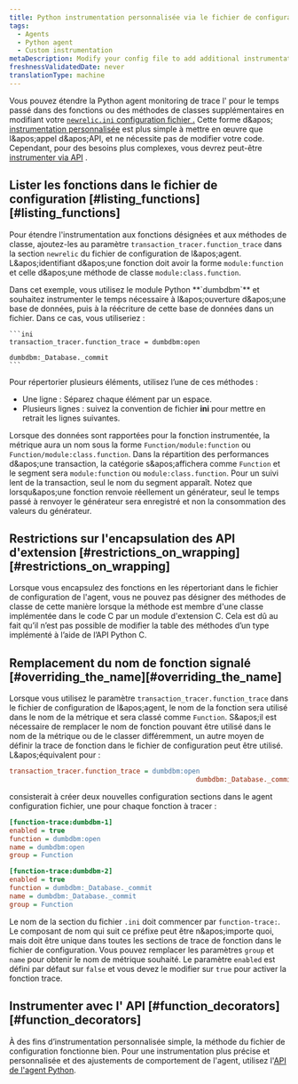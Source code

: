 ```yaml
---
title: Python instrumentation personnalisée via le fichier de configuration
tags:
  - Agents
  - Python agent
  - Custom instrumentation
metaDescription: Modify your config file to add additional instrumentation to a monitored application when using the Python agent.
freshnessValidatedDate: never
translationType: machine
---
```


Vous pouvez étendre la Python agent monitoring de trace l' pour le temps passé dans des fonctions ou des méthodes de classes supplémentaires en modifiant votre [`newrelic.ini` configuration fichier .](/docs/apm/agents/python-agent/configuration/python-agent-configuration/#agent-configuration-file) Cette forme d&amp;apos; [instrumentation personnalisée](/docs/python/python-custom-instrumentation) est plus simple à mettre en œuvre que l&amp;apos;appel d&amp;apos;API, et ne nécessite pas de modifier votre code. Cependant, pour des besoins plus complexes, vous devrez peut-être [instrumenter via API](/docs/python/python-instrumentation-by-api) .

## Lister les fonctions dans le fichier de configuration [#listing\_functions][#listing_functions]

Pour étendre l'instrumentation aux fonctions désignées et aux méthodes de classe, ajoutez-les au paramètre `transaction_tracer.function_trace` dans la section `newrelic` du fichier de configuration de l&amp;apos;agent. L&amp;apos;identifiant d&amp;apos;une fonction doit avoir la forme `module:function` et celle d&amp;apos;une méthode de classe `module:class.function`.

<CollapserGroup>
  <Collapser id="dumdbm-example" title="Utilisation de dumbdbm">
    Dans cet exemple, vous utilisez le module Python <DNT>**`dumbdbm`**</DNT> et souhaitez instrumenter le temps nécessaire à l&amp;apos;ouverture d&amp;apos;une base de données, puis à la réécriture de cette base de données dans un fichier. Dans ce cas, vous utiliseriez :

    ```ini
    transaction_tracer.function_trace = dumbdbm:open
                                                   dumbdbm:_Database._commit
    ```
  </Collapser>
</CollapserGroup>

Pour répertorier plusieurs éléments, utilisez l’une de ces méthodes :

* Une ligne : Séparez chaque élément par un espace.
* Plusieurs lignes : suivez la convention de fichier <DNT>**ini**</DNT> pour mettre en retrait les lignes suivantes.

Lorsque des données sont rapportées pour la fonction instrumentée, la métrique aura un nom sous la forme `Function/module:function` ou `Function/module:class.function`. Dans la répartition des performances d&amp;apos;une transaction, la catégorie s&amp;apos;affichera comme `Function` et le segment sera `module:function` ou `module:class.function`. Pour un suivi lent de la transaction, seul le nom du segment apparaît. Notez que lorsqu&amp;apos;une fonction renvoie réellement un générateur, seul le temps passé à renvoyer le générateur sera enregistré et non la consommation des valeurs du générateur.

## Restrictions sur l'encapsulation des API d'extension [#restrictions\_on\_wrapping][#restrictions_on_wrapping]

Lorsque vous encapsulez des fonctions en les répertoriant dans le fichier de configuration de l'agent, vous ne pouvez pas désigner des méthodes de classe de cette manière lorsque la méthode est membre d'une classe implémentée dans le code C par un module d'extension C. Cela est dû au fait qu’il n’est pas possible de modifier la table des méthodes d’un type implémenté à l’aide de l’API Python C.

## Remplacement du nom de fonction signalé [#overriding\_the\_name][#overriding_the_name]

Lorsque vous utilisez le paramètre `transaction_tracer.function_trace` dans le fichier de configuration de l&amp;apos;agent, le nom de la fonction sera utilisé dans le nom de la métrique et sera classé comme `Function`. S&amp;apos;il est nécessaire de remplacer le nom de fonction pouvant être utilisé dans le nom de la métrique ou de le classer différemment, un autre moyen de définir la trace de fonction dans le fichier de configuration peut être utilisé. L&amp;apos;équivalent pour :

```ini
transaction_tracer.function_trace = dumbdbm:open
                                               dumbdbm:_Database._commit
```

consisterait à créer deux nouvelles configuration sections dans le agent configuration fichier, une pour chaque fonction à tracer :

```ini
[function-trace:dumbdbm-1]
enabled = true
function = dumbdbm:open
name = dumbdbm:open
group = Function

[function-trace:dumbdbm-2]
enabled = true
function = dumbdbm:_Database._commit
name = dumbdbm:_Database._commit
group = Function
```

Le nom de la section du fichier `.ini` doit commencer par `function-trace:`. Le composant de nom qui suit ce préfixe peut être n&amp;apos;importe quoi, mais doit être unique dans toutes les sections de trace de fonction dans le fichier de configuration. Vous pouvez remplacer les paramètres `group` et `name` pour obtenir le nom de métrique souhaité. Le paramètre `enabled` est défini par défaut sur `false` et vous devez le modifier sur `true` pour activer la fonction trace.

## Instrumenter avec l' API [#function\_decorators][#function_decorators]

À des fins d’instrumentation personnalisée simple, la méthode du fichier de configuration fonctionne bien. Pour une instrumentation plus précise et personnalisée et des ajustements de comportement de l'agent, utilisez l'[API de l'agent Python](/docs/agents/python-agent/api/python-agent-api-guide).